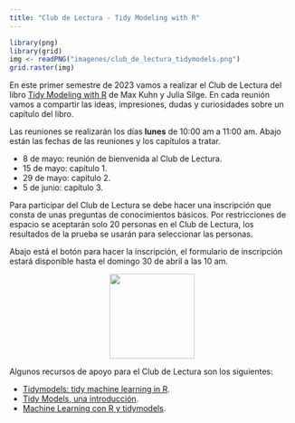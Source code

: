 ```yaml
---
title: "Club de Lectura - Tidy Modeling with R"
---
```


```r
library(png)
library(grid)
img <- readPNG("imagenes/club_de_lectura_tidymodels.png")
grid.raster(img)
```

En este primer semestre de 2023 vamos a realizar el Club de Lectura del libro [Tidy Modeling with R](https://www.tmwr.org) de Max Kuhn y Julia Silge. En cada reunión vamos a compartir las ideas, impresiones, dudas y curiosidades sobre un capítulo del libro.

Las reuniones se realizarán los días __lunes__ de 10:00 am a 11:00 am. Abajo están las fechas de las reuniones y los capítulos a tratar.

- 8 de mayo: reunión de bienvenida al Club de Lectura.
- 15 de mayo: capítulo 1.
- 29 de mayo: capítulo 2.
- 5 de junio: capítulo 3.

Para participar del Club de Lectura se debe hacer una inscripción que consta de unas preguntas de conocimientos básicos. Por restricciones de espacio se aceptarán solo 20 personas en el Club de Lectura, los resultados de la prueba se usarán para seleccionar las personas.

Abajo está el botón para hacer la inscripción, el formulario de inscripción estará disponible hasta el domingo 30 de abril a las 10 am.

<center>
<a href="https://docs.google.com/forms/d/e/1FAIpQLSeXtyg2AwfG1pFh64HCz7Vvf1YaDmb9KnBWsFdz40eWPTzH1w/viewform?usp=share_link"><img src="imagenes/inscripcion.png" border="0" width="150" height="150"/></a>
</center>

Algunos recursos de apoyo para el Club de Lectura son los siguientes:

- [Tidymodels: tidy machine learning in R](https://www.rebeccabarter.com/blog/2020-03-25_machine_learning).
- [Tidy Models, una introducción](https://diegokoz.github.io/EEA2019/clase%208/tidymodels.nb.html).
- [Machine Learning con R y tidymodels](https://rpubs.com/Joaquin_AR/598171).


